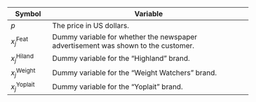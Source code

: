 <div style="width:550px">
| Symbol | Variable                             |
|--------|--------------------------------------|
| $p$                        | The price in US dollars.       |
| $x_{j}^{\mathrm{Feat}}$     | Dummy variable for whether the newspaper advertisement was shown to the customer.    |
| $x_{j}^{\mathrm{Hiland}}$ | Dummy variable for the "Highland" brand. |
| $x_{j}^{\mathrm{Weight}}$  | Dummy variable for the "Weight Watchers" brand.  |
| $x_{j}^{\mathrm{Yoplait}}$   | Dummy variable for the "Yoplait" brand.   |
</div>
